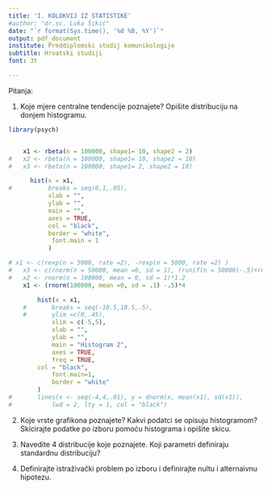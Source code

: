 ```yaml
---
title: 'I. KOLOKVIJ IZ STATISTIKE'
#author: "dr.sc. Luka Šikić"
date: "`r format(Sys.time(), '%d %B, %Y')`"
output: pdf_document
institute: Preddiplomski studij komunikologije
subtitle: Hrvatski studiji
font: 3t

---
```


Pitanja:

1. Koje mjere centralne tendencije poznajete? Opišite distribuciju na donjem histogramu.

```r

library(psych)


	x1 <- rbeta(n = 100000, shape1= 10, shape2 = 2)
#	x2 <- rbeta(n = 100000, shape1= 10, shape2 = 10)
#	x3 <- rbeta(n = 100000, shape1= 2, shape2 = 10)

	  hist(x = x1,
#	       breaks = seq(0,1,.05),
	       xlab = "",
	       ylab = "",
	       main = "",
	       axes = TRUE,
	       col = "black",
	       border = "white",
			font.main = 1
	       )

```

```r
# x1 <- c(rexp(n = 5000, rate =2), -rexp(n = 5000, rate =2) )
#	x3 <- c(rnorm(n = 50000, mean =0, sd = 1), (runif(n = 50000)-.5)+rnorm(50000,0,.1) )*1.6
#	x2 <- rnorm(n = 100000, mean = 0, sd = 1)*1.2
	x1 <- (rnorm(100000, mean =0, sd = .1) -.5)*4

		hist(x = x1,
	#		breaks = seq(-10.5,10.5,.5),
	#		ylim =c(0,.45),
			xlim = c(-5,5),
			xlab = "",
			ylab = "",
			main = "Histogram 2",
			axes = TRUE,
			freq = TRUE,
	    col = "black",
			font.main=1,
			border = "white"
		)
#		lines(x <- seq(-4,4,.01), y = dnorm(x, mean(x1), sd(x1)), 
#			lwd = 2, lty = 1, col = "black")

```



2. Koje vrste grafikona poznajete? Kakvi podatci se opisuju histogramom? Skicirajte podatke po izboru pomoću histograma i opišite skicu. 

3. Navedite 4 distribucije koje poznajete. Koji parametri definiraju standardnu distribuciju?

4. Definirajte istraživački problem po izboru i definirajte nultu i alternaivnu hipotezu.




